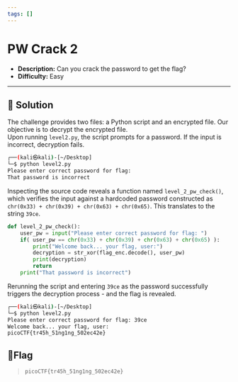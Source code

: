 ---
tags: []
---
# PW Crack 2

- **Description:** Can you crack the password to get the flag?
- **Difficulty:** Easy

---

## 🔎 Solution
The challenge provides two files: a Python script and an encrypted file. Our objective is to decrypt the encrypted file.  
Upon running `level2.py`, the script prompts for a password. If the input is incorrect, decryption fails.
```bash
┌──(kali㉿kali)-[~/Desktop]
└─$ python level2.py
Please enter correct password for flag: 
That password is incorrect
```

Inspecting the source code reveals a function named `level_2_pw_check()`, 
which verifies the input against a hardcoded password constructed as `chr(0x33) + chr(0x39) + chr(0x63) + chr(0x65)`. 
This translates to the string `39ce`.  
```python
def level_2_pw_check():
    user_pw = input("Please enter correct password for flag: ")
    if( user_pw == chr(0x33) + chr(0x39) + chr(0x63) + chr(0x65) ):
        print("Welcome back... your flag, user:")
        decryption = str_xor(flag_enc.decode(), user_pw)
        print(decryption)
        return
    print("That password is incorrect")
```

Rerunning the script and entering `39ce` as the password successfully triggers the decryption process - and the flag is revealed.
```bash
┌──(kali㉿kali)-[~/Desktop]
└─$ python level2.py 
Please enter correct password for flag: 39ce
Welcome back... your flag, user:
picoCTF{tr45h_51ng1ng_502ec42e}
```                                                                                                                 

## 🚩Flag
> `picoCTF{tr45h_51ng1ng_502ec42e}`

